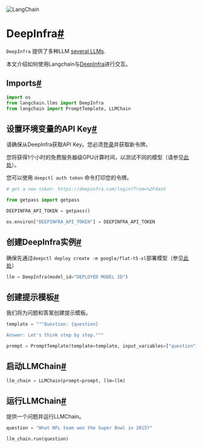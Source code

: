 

<Head>
  <script>
    {
      `(function() {
         var _hmt = _hmt || [];
(function() {
  var hm = document.createElement("script");
  hm.src = "https://hm.baidu.com/hm.js?e60fb290e204e04c5cb6f79b0ac1e697";
  var s = document.getElementsByTagName("script")[0]; 
  s.parentNode.insertBefore(hm, s);
})();
       })();`
    }
  </script>
</Head>

![LangChain](https://pica.zhimg.com/50/v2-56e8bbb52aa271012541c1fe1ceb11a2_r.gif)





DeepInfra[#](#deepinfra "Permalink to this headline")
=====================================================

`DeepInfra` 提供了多种LLM [several LLMs](https://deepinfra.com/models).

本文介绍如何使用Langchain与[DeepInfra](https://deepinfra.com)进行交互。 

Imports[#](#imports "Permalink to this headline")
-------------------------------------------------

```python
import os
from langchain.llms import DeepInfra
from langchain import PromptTemplate, LLMChain

```

设置环境变量的API Key[#](#set-the-environment-api-key "Permalink to this headline")
-----------------------------------------------------------------------------------------

请确保从DeepInfra获取API Key。您必须[登录](https://deepinfra.com/login?from=%2Fdash)并获取新令牌。

您将获得1个小时的免费服务器级GPU计算时间，以测试不同的模型（请参见[此处](https://github.com/deepinfra/deepctl#deepctl)）。

您可以使用 `deepctl auth token` 命令打印您的令牌。

```python
# get a new token: https://deepinfra.com/login?from=%2Fdash

from getpass import getpass

DEEPINFRA_API_TOKEN = getpass()

```

```python
os.environ["DEEPINFRA_API_TOKEN"] = DEEPINFRA_API_TOKEN

```

创建DeepInfra实例[#](#create-the-deepinfra-instance "本标题的永久链接")
-----------------------------------------------------------

确保先通过`deepctl deploy create -m google/flat-t5-xl`部署模型（参见[此处](https://github.com/deepinfra/deepctl#deepctl)）

```python
llm = DeepInfra(model_id="DEPLOYED MODEL ID")

```

创建提示模板[#](#create-a-prompt-template "本标题的永久链接")
-----------------------------------------------

我们将为问题和答案创建提示模板。

```python
template = """Question: {question}

Answer: Let's think step by step."""

prompt = PromptTemplate(template=template, input_variables=["question"])

```

启动LLMChain[#](#initiate-the-llmchain "本标题的永久链接")
------------------------------------------------

```python
llm_chain = LLMChain(prompt=prompt, llm=llm)

```

运行LLMChain[#](#run-the-llmchain "本标题的永久链接")
-------------------------------------------

提供一个问题并运行LLMChain。

```python
question = "What NFL team won the Super Bowl in 2015?"

llm_chain.run(question)

```

